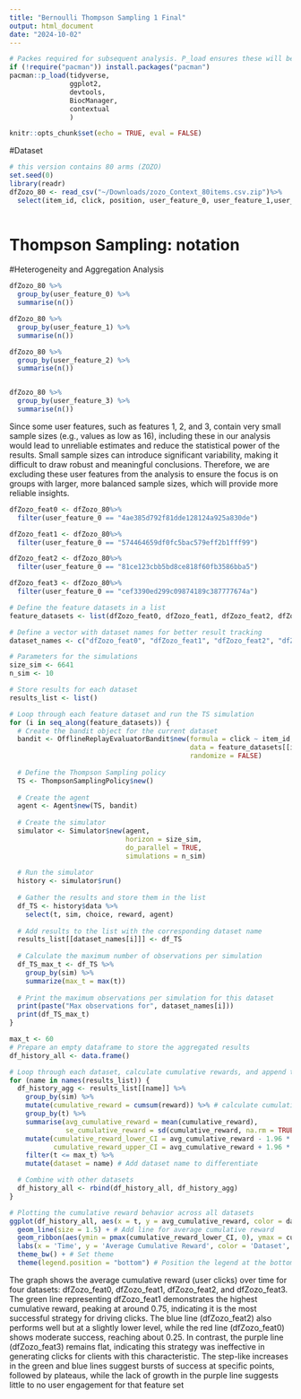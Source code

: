 ```yaml
---
title: "Bernoulli Thompson Sampling 1 Final"
output: html_document
date: "2024-10-02"
---
```


```r

# Packes required for subsequent analysis. P_load ensures these will be installed and loaded. 
if (!require("pacman")) install.packages("pacman")
pacman::p_load(tidyverse,
               ggplot2,
               devtools,
               BiocManager,
               contextual
               )

knitr::opts_chunk$set(echo = TRUE, eval = FALSE)

```

#Dataset

```r
# this version contains 80 arms (ZOZO)
set.seed(0)
library(readr)
dfZozo_80 <- read_csv("~/Downloads/zozo_Context_80items.csv.zip")%>%
  select(item_id, click, position, user_feature_0, user_feature_1,user_feature_2, user_feature_3)
  


```
# Thompson Sampling: notation

```{=tex}
\begin{enumerate}
  \item The reward $Q_t(a)$ for each arm follows a beta distribution. At the start, at $t = 0$, every arm is assumed to follow the same beta distribution with parameters $\alpha_0 = 1$ and $\beta_0 = 1$. This means we initially assume each arm has an equal probability of giving a reward. 
  \item At each time $t$, the algorithm samples $n_{\mathrm{sample}}$ observations from each of the distributions. The arm which has the highest average reward according to the sample is the chosen arm. 
  \item We then observe the reward $r_t$, and update the parameters of the distribution accordingly. 
  \begin{itemize}
    \item $\alpha_t = \alpha_{t-1} + r_t$
    \item $\beta_t = \beta_{t-1} + 1 - r_t$
  \end{itemize}
\end{enumerate}
```

#Heterogeneity and Aggregation Analysis
```r
dfZozo_80 %>%
  group_by(user_feature_0) %>%
  summarise(n())

dfZozo_80 %>%
  group_by(user_feature_1) %>%
  summarise(n())

dfZozo_80 %>%
  group_by(user_feature_2) %>%
  summarise(n())


dfZozo_80 %>%
  group_by(user_feature_3) %>%
  summarise(n())
```
Since some user features, such as features 1, 2, and 3, contain very small sample sizes (e.g., values as low as 16), including these in our analysis would lead to unreliable estimates and reduce the statistical power of the results. Small sample sizes can introduce significant variability, making it difficult to draw robust and meaningful conclusions. Therefore, we are excluding these user features from the analysis to ensure the focus is on groups with larger, more balanced sample sizes, which will provide more reliable insights.

```r
dfZozo_feat0 <- dfZozo_80%>%
  filter(user_feature_0 == "4ae385d792f81dde128124a925a830de")

dfZozo_feat1 <- dfZozo_80%>%
  filter(user_feature_0 == "574464659df0fc5bac579eff2b1fff99")

dfZozo_feat2 <- dfZozo_80%>%
  filter(user_feature_0 == "81ce123cbb5bd8ce818f60fb3586bba5")

dfZozo_feat3 <- dfZozo_80%>%
  filter(user_feature_0 == "cef3390ed299c09874189c387777674a")
```


```r
# Define the feature datasets in a list
feature_datasets <- list(dfZozo_feat0, dfZozo_feat1, dfZozo_feat2, dfZozo_feat3)

# Define a vector with dataset names for better result tracking
dataset_names <- c("dfZozo_feat0", "dfZozo_feat1", "dfZozo_feat2", "dfZozo_feat3")

# Parameters for the simulations
size_sim <- 6641
n_sim <- 10

# Store results for each dataset
results_list <- list()

# Loop through each feature dataset and run the TS simulation
for (i in seq_along(feature_datasets)) {
  # Create the bandit object for the current dataset
  bandit <- OfflineReplayEvaluatorBandit$new(formula = click ~ item_id,
                                             data = feature_datasets[[i]],
                                             randomize = FALSE)
  
  # Define the Thompson Sampling policy
  TS <- ThompsonSamplingPolicy$new()
  
  # Create the agent
  agent <- Agent$new(TS, bandit)
  
  # Create the simulator
  simulator <- Simulator$new(agent,
                             horizon = size_sim,
                             do_parallel = TRUE,
                             simulations = n_sim)
  
  # Run the simulator
  history <- simulator$run()
  
  # Gather the results and store them in the list
  df_TS <- history$data %>%
    select(t, sim, choice, reward, agent)
  
  # Add results to the list with the corresponding dataset name
  results_list[[dataset_names[i]]] <- df_TS
  
  # Calculate the maximum number of observations per simulation
  df_TS_max_t <- df_TS %>%
    group_by(sim) %>%
    summarize(max_t = max(t))
  
  # Print the maximum observations per simulation for this dataset
  print(paste("Max observations for", dataset_names[i]))
  print(df_TS_max_t)
}


```
```r

max_t <- 60
# Prepare an empty dataframe to store the aggregated results
df_history_all <- data.frame()

# Loop through each dataset, calculate cumulative rewards, and append to the dataframe
for (name in names(results_list)) {
  df_history_agg <- results_list[[name]] %>%
    group_by(sim) %>%
    mutate(cumulative_reward = cumsum(reward)) %>% # calculate cumulative reward per sim
    group_by(t) %>%
    summarise(avg_cumulative_reward = mean(cumulative_reward),
              se_cumulative_reward = sd(cumulative_reward, na.rm = TRUE) / sqrt(n_sim)) %>%
    mutate(cumulative_reward_lower_CI = avg_cumulative_reward - 1.96 * se_cumulative_reward,
           cumulative_reward_upper_CI = avg_cumulative_reward + 1.96 * se_cumulative_reward) %>%
    filter(t <= max_t) %>%
    mutate(dataset = name) # Add dataset name to differentiate

  # Combine with other datasets
  df_history_all <- rbind(df_history_all, df_history_agg)
}

# Plotting the cumulative reward behavior across all datasets
ggplot(df_history_all, aes(x = t, y = avg_cumulative_reward, color = dataset)) +
  geom_line(size = 1.5) + # Add line for average cumulative reward
  geom_ribbon(aes(ymin = pmax(cumulative_reward_lower_CI, 0), ymax = cumulative_reward_upper_CI, fill = dataset), alpha = 0.1) + # Add confidence interval ribbons
  labs(x = 'Time', y = 'Average Cumulative Reward', color = 'Dataset', fill = 'Dataset') + # Labels and legends
  theme_bw() + # Set theme
  theme(legend.position = "bottom") # Position the legend at the bottom

```
The graph shows the average cumulative reward (user clicks) over time for four datasets: dfZozo_feat0, dfZozo_feat1, dfZozo_feat2, and dfZozo_feat3. The green line representing dfZozo_feat1 demonstrates the highest cumulative reward, peaking at around 0.75, indicating it is the most successful strategy for driving clicks. The blue line (dfZozo_feat2) also performs well but at a slightly lower level, while the red line (dfZozo_feat0) shows moderate success, reaching about 0.25. In contrast, the purple line (dfZozo_feat3) remains flat, indicating this strategy was ineffective in generating clicks for clients with this characteristic. The step-like increases in the green and blue lines suggest bursts of success at specific points, followed by plateaus, while the lack of growth in the purple line suggests little to no user engagement for that feature set




